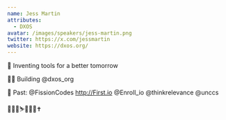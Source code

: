 ```yaml
---
name: Jess Martin
attributes:
  - DXOS
avatar: /images/speakers/jess-martin.png
twitter: https://x.com/jessmartin
website: https://dxos.org/
---
```


🌻 Inventing tools for a better tomorrow

👨‍💻 Building @dxos_org

💼 Past: @FissionCodes http://First.io @Enroll_io @thinkrelevance @unccs

📝🚵‍♂️⛷️🎸🎹🎾✝️
